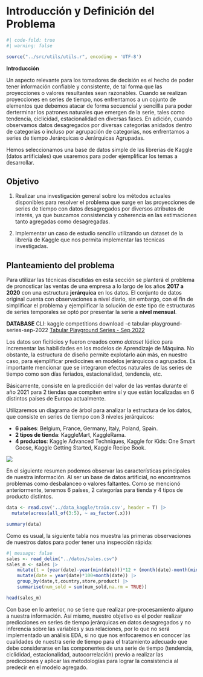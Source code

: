 # Introducción y Definición del Problema

```r

#| code-fold: true
#| warning: false

source("../src/utils/utils.r", encoding = 'UTF-8')

```

**Introducción**

Un aspecto relevante para los tomadores de decisión es el hecho de poder tener información confiable y consistente, de tal forma que las proyecciones o valores resultantes sean razonables. Cuando se realizan proyecciones en series de tiempo, nos enfrentamos a un cojunto de elementos que debemos atacar de forma secuencial y sencillla para poder derterminar los patrones naturales que emergen de la serie, tales como tendencia, ciclicidad, estacionalidad en diversas fases. En adición, cuando observamos datos desagregados por diversas categorías anidados dentro de categorías o incluso por agrupación de categorías, nos enfrentamos a series de tiempo Jerárquicas o Jerárquicas Agrupadas.

Hemos seleccionamos una base de datos simple de las librerias de Kaggle (datos artificiales) que usaremos para poder ejemplificar los temas a desarrollar.

## Objetivo

1. Realizar una investigación general sobre los métodos actuales disponibles para resolver el problema que surge en las proyecciones de series de tiempo con datos desagregados por diversos atributos de interés, ya que buscamos consistencia y coherencia en las estimaciones tanto agregadas como desagregadas.

2. Implementar un caso de estudio sencillo utilizando un dataset de la librería de Kaggle que nos permita implementar las técnicas investigadas.

## Planteamiento del problema

Para utilizar las técnicas discutidas en esta sección se planterá el problema de pronosticar las ventas de una empresa a lo largo de los años **2017 a 2020** con una estructura **jerárquica** en los datos. El conjunto de datos original cuenta con observaciones a nivel diario, sin embargo, con el fin de simplificar el problema y ejemplificar la solución de este tipo de estructuras de series temporales se optó por presentar la serie a **nivel mensual**.

**DATABASE**
CLI: kaggle competitions download -c tabular-playground-series-sep-2022
[Tabular Playground Series - Sep 2022](https://www.kaggle.com/competitions/tabular-playground-series-sep-2022)

Los datos son ficiticios y fueron creados como _dataset_ lúdico para incrementar las habilidades en los modelos de Aprendizaje de Máquina. No obstante, la estructura de diseño permite explotarlo aún más, en nuestro caso, para ejemplificar prediccines en modelos jerárquicos o agrupados. Es importante mencionar que se integraron efectos naturales de las series de tiempo como son días feriados, estacionalidad, tendencia, etc.

Básicamente, consiste en la predicción del valor de las ventas durante el año 2021 para 2 tiendas que compiten entre sí y que están localizadas en 6 distintos países de Europa actualmente.


Utilizaremos un diagrama de árbol para analizar la estructura de los datos, que consiste en series de tiempo con 3 niveles jerárquicos:

- **6 países**: Belgium, France, Germany, Italy, Poland, Spain.
- **2 tipos de tienda**: KaggleMart, KaggleRama.
- **4 productos**: Kaggle Advanced Techniques, Kaggle for Kids: One Smart Goose, Kaggle Getting Started, Kaggle Recipe Book.

![](figuras/series_de_tiempo_hierarchical.jpg){#fig_diagram_kaggle}

En el siguiente resumen podemos observar las características principales de nuestra información. Al ser un base de datos artificial, no encontramos problemas como desbalanceo o valores faltantes. Como se mencionó anteriormente, tenemos 6 países, 2 categorías para tienda y 4 tipos de producto distintos.

```r
data <- read.csv('../data_kaggle/train.csv', header = T) |>
  mutate(across(all_of(3:5), ~ as_factor(.x)))

summary(data)

```

Como es usual, la siguiente tabla nos muestra las primeras observaciones de nuestros datos para poder tener una inspección rápida:

```r
#| message: false
sales <- read_delim("../datos/sales.csv")
sales_m <- sales |>
    mutate(t = (year(date)-year(min(date)))*12 + (month(date)-month(min(date)))) |>
    mutate(date = year(date)*100+month(date)) |>
    group_by(date,t,country,store,product) |>
    summarise(num_sold = sum(num_sold,na.rm = TRUE))

head(sales_m)
```

Con base en lo anterior, no se tiene que realizar pre-procesamiento alguno a nuestra información. Así mismo, nuestro objetivo es el poder realizar predicciones en series de tiempo jerárquicas en datos desagregados y no inferencia sobre las variables y sus relaciones, por lo que no será implementado un análisis EDA, si no que nos enfocaremos en conocer las cualidades de nuestra serie de tiempo para el tratamiento adecuado que debe considerarse en las componentes de una serie de tiempo (tendencia, ciclididad, estacionalidad, autocorrelación) previo a realizar las predicciones y aplicar las metodologías para lograr la consistencia al predecir en el modelo agregado.
